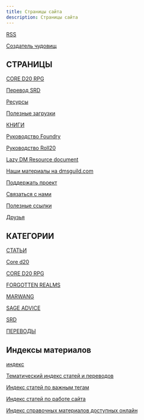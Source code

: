 ```yaml
---
title: Страницы сайта
description: Страницы сайта
---
```


[RSS](https://cyborgsandmages.com/rss.xml)

[Создатель чудовищ](https://monstermaker.cyborgsandmages.com/)

## СТРАНИЦЫ

[CORE D20 RPG](https://cyborgsandmages.com/cored20rpg)

[Перевод SRD](https://cyborgsandmages.com/srd-translate)

[Ресурсы](https://cyborgsandmages.com/resources)

[Полезные загрузки](https://cyborgsandmages.com/downloads)

[КНИГИ](https://cyborgsandmages.com/books)

[Руководство Foundry ](https://cyborgsandmages.com/foundry-guide)

[Руководство Roll20](https://cyborgsandmages.com/roll20-guide)

[Lazy DM Resource document](https://cyborgsandmages.com/lazydm-resource-document-ru)

[Наши материалы на dmsguild.com](https://cyborgsandmages.com/online=shops)

[Поддержать проект](https://cyborgsandmages.com/support-us)

[Связаться с нами](https://cyborgsandmages.com/contact-us)

[Полезные ссылки](https://cyborgsandmages.com/links)

[Друзья](https://cyborgsandmages.com/friends)

## КАТЕГОРИИ

[СТАТЬИ](/articles/1)

[Core d20](https://cyborgsandmages.com/core-d20/1)

[CORE D20 RPG](https://cyborgsandmages.com/cored20rpg/1)

[FORGOTTEN REALMS](https://cyborgsandmages.com/forgotten-realms/1)

[MARWANG](https://cyborgsandmages.com/marwang/1)

[SAGE ADVICE](https://cyborgsandmages.com/sage-advice/1)

[SRD](https://cyborgsandmages.com/srd/1)

[ПЕРЕВОДЫ](https://cyborgsandmages.com/translations/1)

## Индексы материалов

[индекс](/index-1)

[Тематический индекс статей и переводов](/index-2)

[Индекс статей по важным тегам](/tag-index)

[Индекс статей по работе сайта](/posts/articles/docs-index)

[Индекс справочных материалов доступных онлайн](https://cyborgsandmages.com/reference-index)
